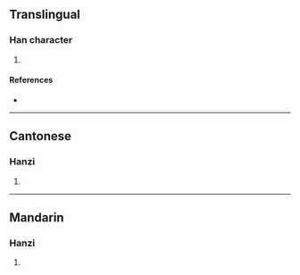 {{character info/new}}
==Translingual==

===Han character===
{{Han char|rn=70|rad=方|as=07|sn=11|four=08237|canj=YSOOI|ids=⿸⿰方𠂉令}}

# {{defn|Han|sort=方07}}

====References====
* {{Han ref|kx=0484.010|dkj=13659|dj=0846.010|hdz=32181.020|uh=65CD|ud=26061|bh=D5A8|bd=54696}}

----

==Cantonese==

===Hanzi===
{{yue-hanzi|jyut=[[zing1]]|y=jing1}}

# {{defn|lang=yue|sort=方07}}

----

==Mandarin==

===Hanzi===
{{cmn-hanzi|pin=[[jīng]] ([[jing1]])|wg=ching<sup>1</sup>}}

# {{defn|lang=cmn|sort=方07}}